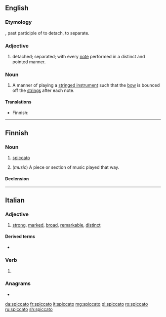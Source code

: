==English==

===Etymology===
{{etyl|it|en}}, past participle of {{m|it|spicare}} to detach, to separate.

===Adjective===
{{en-adj}}

# {{lb|en|music}} detached; separated; with every [[note]] performed in a distinct and pointed manner.

===Noun===
{{en-noun}}

# {{lb|en|music}} A manner of playing a [[stringed instrument]] such that the [[bow]] is bounced off the [[string|strings]] after each note.

====Translations====
{{trans-top|manner of playing}}
* Finnish: {{t|fi|spiccato}}
{{trans-mid}}
{{trans-bottom}}

----

==Finnish==

===Noun===
{{fi-noun}}

# {{lb|fi|music}} [[#English|spiccato]] {{gloss|manner of playing a stringed instrument}}
# (''music'') A piece or section of music played that way.

====Declension====
{{fi-decl-palvelu|spiccato|a}}

----

==Italian==

===Adjective===
{{it-adj|spiccat}}

# [[strong]], [[marked]], [[broad]], [[remarkable]], [[distinct]]

====Derived terms====
* {{l|it|spiccatamente}}

===Verb===
{{it-pp|spiccat}}

# {{past participle of|spiccare|lang=it|nocat=1}}

===Anagrams===
* {{l|it|postacci}}

[[da:spiccato]]
[[fr:spiccato]]
[[it:spiccato]]
[[mg:spiccato]]
[[pl:spiccato]]
[[ro:spiccato]]
[[ru:spiccato]]
[[sh:spiccato]]